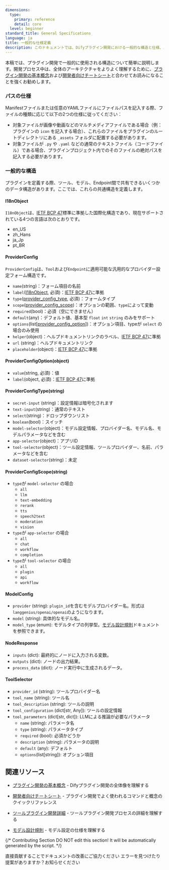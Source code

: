 ```yaml
---
dimensions:
  type:
    primary: reference
    detail: core
  level: beginner
standard_title: General Specifications
language: ja
title: 一般的な仕様定義
description: このドキュメントでは、Difyプラグイン開発における一般的な構造と仕様、パスの仕様、国際化オブジェクト(I18nObject)、プロバイダー設定フォーム構造(ProviderConfig)、モデル設定(ModelConfig)、ノードレスポンス(NodeResponse)、ツールセレクター(ToolSelector)などの重要なデータ構造の定義と用途について詳しく説明します。
---
```


本稿では、プラグイン開発で一般的に使用される構造について簡単に説明します。開発プロセス中は、全体のアーキテクチャをよりよく理解するために、[プラグイン開発の基本概念](/plugin_dev_ja/0111-getting-started-dify-plugin)および[開発者向けチートシート](/plugin_dev_ja/0131-cheatsheet)と合わせてお読みになることを強くお勧めします。

### パスの仕様

Manifestファイルまたは任意のYAMLファイルにファイルパスを記入する際、ファイルの種類に応じて以下の2つの仕様に従ってください：

* 対象ファイルが画像や動画などのマルチメディアファイルである場合（例：プラグインの `icon` を記入する場合）、これらのファイルをプラグインのルートディレクトリにある `_assets` フォルダに配置する必要があります。
* 対象ファイルが `.py` や `.yaml` などの通常のテキストファイル（コードファイル）である場合、プラグインプロジェクト内でのそのファイルの絶対パスを記入する必要があります。

### 一般的な構造

プラグインを定義する際、ツール、モデル、Endpoint間で共有できるいくつかのデータ構造があります。ここでは、これらの共通構造を定義します。

#### I18nObject

`I18nObject`は、[IETF BCP 47](https://tools.ietf.org/html/bcp47)標準に準拠した国際化構造であり、現在サポートされている4つの言語は次のとおりです。

* en_US
* zh_Hans
* ja_Jp
* pt_BR

#### ProviderConfig

`ProviderConfig`は、`Tool`および`Endpoint`に適用可能な汎用的なプロバイダー設定フォーム構造です。

* `name`(string)：フォーム項目の名前
* `label`([I18nObject](#i18nobject), 必須)：[IETF BCP 47](https://tools.ietf.org/html/bcp47)に準拠
* `type`([provider_config_type](#providerconfigtype-string), 必須)：フォームタイプ
* `scope`([provider_config_scope](#providerconfigscope-string))：オプションの範囲、`type`によって変動
* `required`(bool)：必須（空にできません）
* `default`(any)：デフォルト値、基本型 `float` `int` `string` のみをサポート
* `options`(list\[[provider_config_option](#providerconfigoption-object)])：オプション項目、typeが `select` の場合のみ使用
* `helper`(object)：ヘルプドキュメントリンクのラベル、[IETF BCP 47](https://tools.ietf.org/html/bcp47)に準拠
* `url` (string)：ヘルプドキュメントリンク
* `placeholder`(object)：[IETF BCP 47](https://tools.ietf.org/html/bcp47)に準拠

#### ProviderConfigOption(object)

* `value`(string, 必須)：値
* `label`(object, 必須)：[IETF BCP 47](https://tools.ietf.org/html/bcp47)に準拠

#### ProviderConfigType(string)

* `secret-input` (string)：設定情報は暗号化されます
* `text-input`(string)：通常のテキスト
* `select`(string)：ドロップダウンリスト
* `boolean`(bool)：スイッチ
* `model-selector`(object)：モデル設定情報、プロバイダー名、モデル名、モデルパラメータなどを含む
* `app-selector`(object)：アプリID
* `tool-selector`(object)：ツール設定情報、ツールプロバイダー、名前、パラメータなどを含む
* `dataset-selector`(string)：未定

#### ProviderConfigScope(string)

* `type`が `model-selector` の場合
  * `all`
  * `llm`
  * `text-embedding`
  * `rerank`
  * `tts`
  * `speech2text`
  * `moderation`
  * `vision`
* `type`が `app-selector` の場合
  * `all`
  * `chat`
  * `workflow`
  * `completion`
* `type`が `tool-selector` の場合
  * `all`
  * `plugin`
  * `api`
  * `workflow`

#### ModelConfig

* `provider` (string): `plugin_id`を含むモデルプロバイダー名。形式は`langgenius/openai/openai`のようになります。
* `model` (string): 具体的なモデル名。
* `model_type` (enum): モデルタイプの列挙型。[モデル設計規則](/plugin_dev_ja/0411-model-designing-rules#modeltype.ja)ドキュメントを参照できます。

#### NodeResponse

* `inputs` (dict): 最終的にノードに入力される変数。
* `outputs` (dict): ノードの出力結果。
* `process_data` (dict): ノード実行中に生成されるデータ。

#### ToolSelector

* `provider_id` (string): ツールプロバイダー名
* `tool_name` (string): ツール名
* `tool_description` (string): ツールの説明
* `tool_configuration` (dict\[str, Any]): ツールの設定情報
* `tool_parameters` (dict\[str, dict]): LLMによる推論が必要なパラメータ
  * `name` (string): パラメータ名
  * `type` (string): パラメータタイプ
  * `required` (bool): 必須かどうか
  * `description` (string): パラメータの説明
  * `default` (any): デフォルト
  * `options`(list\[string]): オプション項目

## 関連リソース

- [プラグイン開発の基本概念](/plugin_dev_ja/0111-getting-started-dify-plugin) - Difyプラグイン開発の全体像を理解する
- [開発者向けチートシート](/plugin_dev_ja/0131-cheatsheet) - プラグイン開発でよく使われるコマンドと概念のクイックリファレンス

- [ツールプラグイン開発詳細](/plugin_dev_ja/0222-tool-plugin) - ツールプラグイン開発プロセスの詳細を理解する
- [モデル設計規則](/plugin_dev_ja/0411-model-designing-rules) - モデル設定の仕様を理解する

{/*
Contributing Section
DO NOT edit this section!
It will be automatically generated by the script.
*/}

<CardGroup cols="2">
    <Card
        title="このページを編集する"
        icon="pen-to-square"
        href="https://github.com/langgenius/dify-docs-mintlify/edit/main/plugin_dev_ja/0411-general-specifications.mdx"
    >
        直接貢献することでドキュメントの改善にご協力ください
    </Card>
    <Card
        title="問題を報告する"
        icon="github"
        href="https://github.com/langgenius/dify-docs-mintlify/issues/new?title=ドキュメントの問題%3A%20general-specificati&body=%23%23%20問題の説明%0A%3C%21--%20発見した問題について簡単に説明してください%20--%3E%0A%0A%23%23%20ページリンク%0Ahttps%3A%2F%2Fgithub.com%2Flanggenius%2Fdify-docs-mintlify%2Fblob%2Fmain%2Fplugin_dev_ja%2F0411-general-specifications.mdx%0A%0A%23%23%20提案される変更%0A%3C%21--%20特定の変更案がある場合は、ここで説明してください%20--%3E%0A%0A%3C%21--%20ドキュメントの品質向上にご協力いただきありがとうございます！%20--%3E"
    >
        エラーを見つけたり提案がありますか？お知らせください
    </Card>
</CardGroup>
